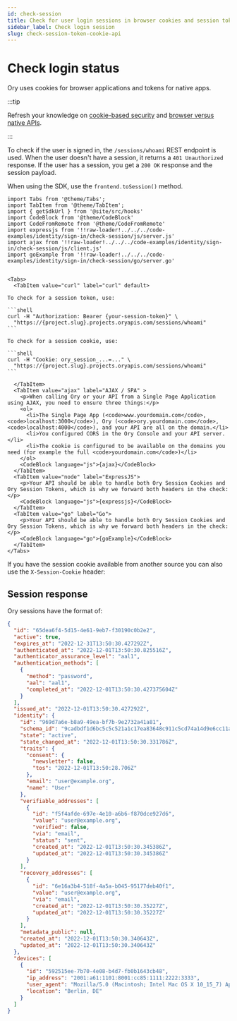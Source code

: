 ```yaml
---
id: check-session
title: Check for user login sessions in browser cookies and session tokens
sidebar_label: Check login session
slug: check-session-token-cookie-api
---
```


# Check login status

Ory uses cookies for browser applications and tokens for native apps.

:::tip

Refresh your knowledge on [cookie-based security](../../security-model.mdx) and
[browser versus native APIs](../native-browser.mdx).

:::

To check if the user is signed in, the `/sessions/whoami` REST endpoint is used. When the user doesn't have a session, it returns
a `401 Unauthorized` response. If the user has a session, you get a `200 OK` response and the session payload.

When using the SDK, use the `frontend.toSession()` method.

````mdx-code-block
import Tabs from '@theme/Tabs';
import TabItem from '@theme/TabItem';
import { getSdkUrl } from '@site/src/hooks'
import CodeBlock from '@theme/CodeBlock'
import CodeFromRemote from '@theme/CodeFromRemote'
import expressjs from '!!raw-loader!../../../code-examples/identity/sign-in/check-session/js/server.js'
import ajax from '!!raw-loader!../../../code-examples/identity/sign-in/check-session/js/client.js'
import goExample from '!!raw-loader!../../../code-examples/identity/sign-in/check-session/go/server.go'


<Tabs>
  <TabItem value="curl" label="curl" default>

To check for a session token, use:

```shell
curl -H "Authorization: Bearer {your-session-token}" \
  "https://{project.slug}.projects.oryapis.com/sessions/whoami"
```

To check for a session cookie, use:

```shell
curl -H "Cookie: ory_session_...=..." \
  "https://{project.slug}.projects.oryapis.com/sessions/whoami"
```

  </TabItem>
  <TabItem value="ajax" label="AJAX / SPA" >
    <p>When calling Ory or your API from a Single Page Application using AJAX, you need to ensure three things:</p>
    <ol>
      <li>The Single Page App (<code>www.yourdomain.com</code>, <code>localhost:3000</code>), Ory (<code>ory.yourdomain.com</code>, <code>localhost:4000</code>), and your API are all on the domain.</li>
      <li>You configured CORS in the Ory Console and your API server.</li>
      <li>The cookie is configured to be available on the domains you need (for example the full <code>yourdomain.com</code>)</li>
    </ol>
    <CodeBlock language="js">{ajax}</CodeBlock>
  </TabItem>
  <TabItem value="node" label="ExpressJS">
    <p>Your API should be able to handle both Ory Session Cookies and Ory Session Tokens, which is why we forward both headers in the check:</p>
    <CodeBlock language="js">{expressjs}</CodeBlock>
  </TabItem>
  <TabItem value="go" label="Go">
    <p>Your API should be able to handle both Ory Session Cookies and Ory Session Tokens, which is why we forward both headers in the check:</p>
    <CodeBlock language="go">{goExample}</CodeBlock>
  </TabItem>
</Tabs>
````

If you have the session cookie available from another source you can also use the `X-Session-Cookie` header:

## Session response

Ory sessions have the format of:

```json
{
  "id": "65dea6f4-5d15-4e61-9eb7-f30190c0b2e2",
  "active": true,
  "expires_at": "2022-12-31T13:50:30.427292Z",
  "authenticated_at": "2022-12-01T13:50:30.825516Z",
  "authenticator_assurance_level": "aal1",
  "authentication_methods": [
    {
      "method": "password",
      "aal": "aal1",
      "completed_at": "2022-12-01T13:50:30.427375604Z"
    }
  ],
  "issued_at": "2022-12-01T13:50:30.427292Z",
  "identity": {
    "id": "969d7a6e-b8a9-49ea-bf7b-9e2732a41a81",
    "schema_id": "9cadbdf1d6bc5c5c521a1c17ea83648c911c5cd74a14d9e6cc11a5790d133339c3524f8a2d35d34f4151d2df10a7b73d19f7bd0f709fd5ace9019e080bbc4df6",
    "state": "active",
    "state_changed_at": "2022-12-01T13:50:30.331786Z",
    "traits": {
      "consent": {
        "newsletter": false,
        "tos": "2022-12-01T13:50:28.706Z"
      },
      "email": "user@example.org",
      "name": "User"
    },
    "verifiable_addresses": [
      {
        "id": "f5f4afde-697e-4e10-a6b6-f870dce927d6",
        "value": "user@example.org",
        "verified": false,
        "via": "email",
        "status": "sent",
        "created_at": "2022-12-01T13:50:30.345386Z",
        "updated_at": "2022-12-01T13:50:30.345386Z"
      }
    ],
    "recovery_addresses": [
      {
        "id": "6e16a3b4-518f-4a5a-b045-95177deb40f1",
        "value": "user@example.org",
        "via": "email",
        "created_at": "2022-12-01T13:50:30.35227Z",
        "updated_at": "2022-12-01T13:50:30.35227Z"
      }
    ],
    "metadata_public": null,
    "created_at": "2022-12-01T13:50:30.340643Z",
    "updated_at": "2022-12-01T13:50:30.340643Z"
  },
  "devices": [
    {
      "id": "592515ee-7b70-4e08-b4d7-fb0b1643cb48",
      "ip_address": "2001:a61:1101:8001:cc85:1111:2222:3333",
      "user_agent": "Mozilla/5.0 (Macintosh; Intel Mac OS X 10_15_7) AppleWebKit/537.36 (KHTML, like Gecko) Chrome/107.0.0.0 Safari/537.36",
      "location": "Berlin, DE"
    }
  ]
}
```
